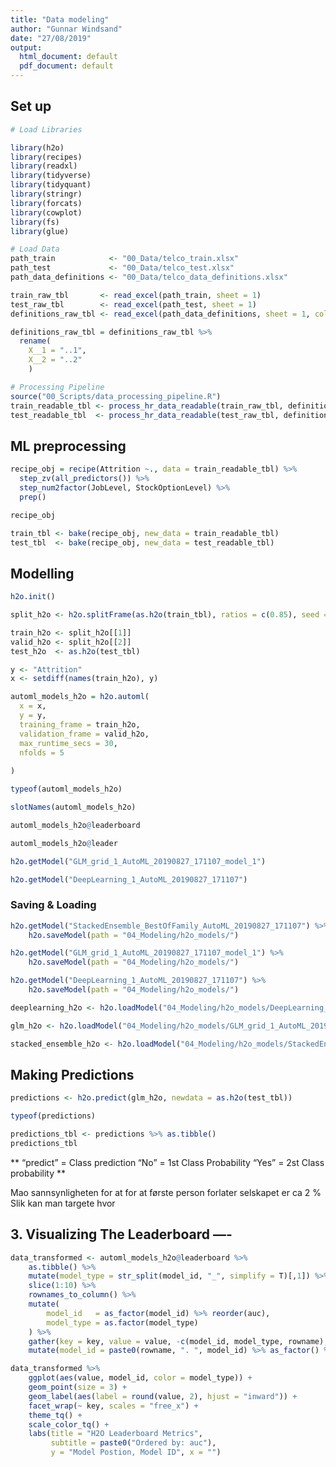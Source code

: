 ```yaml
---
title: "Data modeling"
author: "Gunnar Windsand"
date: "27/08/2019"
output:
  html_document: default
  pdf_document: default
---
```


## Set up

```r
# Load Libraries 

library(h2o)
library(recipes)
library(readxl)
library(tidyverse)
library(tidyquant)
library(stringr)
library(forcats)
library(cowplot)
library(fs)
library(glue)

# Load Data
path_train            <- "00_Data/telco_train.xlsx"
path_test             <- "00_Data/telco_test.xlsx"
path_data_definitions <- "00_Data/telco_data_definitions.xlsx"

train_raw_tbl       <- read_excel(path_train, sheet = 1)
test_raw_tbl        <- read_excel(path_test, sheet = 1)
definitions_raw_tbl <- read_excel(path_data_definitions, sheet = 1, col_names = FALSE)

definitions_raw_tbl = definitions_raw_tbl %>% 
  rename(
    X__1 = "..1",
    X__2 = "..2"
    )

# Processing Pipeline
source("00_Scripts/data_processing_pipeline.R")
train_readable_tbl <- process_hr_data_readable(train_raw_tbl, definitions_raw_tbl)
test_readable_tbl  <- process_hr_data_readable(test_raw_tbl, definitions_raw_tbl)
```


## ML preprocessing

```r
recipe_obj = recipe(Attrition ~., data = train_readable_tbl) %>%
  step_zv(all_predictors()) %>%
  step_num2factor(JobLevel, StockOptionLevel) %>%
  prep()

recipe_obj
```

```r
train_tbl <- bake(recipe_obj, new_data = train_readable_tbl)
test_tbl  <- bake(recipe_obj, new_data = test_readable_tbl)
```


## Modelling

```r
h2o.init()

split_h2o <- h2o.splitFrame(as.h2o(train_tbl), ratios = c(0.85), seed = 1234)

train_h2o <- split_h2o[[1]]
valid_h2o <- split_h2o[[2]]
test_h2o  <- as.h2o(test_tbl)

y <- "Attrition"
x <- setdiff(names(train_h2o), y)
```

```r
automl_models_h2o = h2o.automl(
  x = x,
  y = y,
  training_frame = train_h2o,
  validation_frame = valid_h2o,
  max_runtime_secs = 30,
  nfolds = 5
  
)
```

```r
typeof(automl_models_h2o)
```


```r
slotNames(automl_models_h2o)
```

```r
automl_models_h2o@leaderboard
```

```r
automl_models_h2o@leader
```

```r
h2o.getModel("GLM_grid_1_AutoML_20190827_171107_model_1")
```

```r
h2o.getModel("DeepLearning_1_AutoML_20190827_171107")
```




### Saving & Loading

```r
h2o.getModel("StackedEnsemble_BestOfFamily_AutoML_20190827_171107") %>%
    h2o.saveModel(path = "04_Modeling/h2o_models/")
```


```r
h2o.getModel("GLM_grid_1_AutoML_20190827_171107_model_1") %>%
    h2o.saveModel(path = "04_Modeling/h2o_models/")
```


```r
h2o.getModel("DeepLearning_1_AutoML_20190827_171107") %>%
    h2o.saveModel(path = "04_Modeling/h2o_models/")
```

```r
deeplearning_h2o <- h2o.loadModel("04_Modeling/h2o_models/DeepLearning_1_AutoML_20190827_171107")
```


```r
glm_h2o <- h2o.loadModel("04_Modeling/h2o_models/GLM_grid_1_AutoML_20190827_171107_model_1")
```


```r
stacked_ensemble_h2o <- h2o.loadModel("04_Modeling/h2o_models/StackedEnsemble_BestOfFamily_AutoML_20190827_171107")
```



## Making Predictions

```r
predictions <- h2o.predict(glm_h2o, newdata = as.h2o(test_tbl))

typeof(predictions)
```

```r
predictions_tbl <- predictions %>% as.tibble()
predictions_tbl
```

** "predict" = Class prediction**
** "No" = 1st Class Probability **
** "Yes" = 2st Class probability **

Mao sannsynligheten for at for at første person forlater selskapet er ca 2 %
Slik kan man targete hvor

## 3. Visualizing The Leaderboard ----

```r
data_transformed <- automl_models_h2o@leaderboard %>% 
    as.tibble() %>%
    mutate(model_type = str_split(model_id, "_", simplify = T)[,1]) %>%
    slice(1:10) %>%
    rownames_to_column() %>%
    mutate(
        model_id   = as_factor(model_id) %>% reorder(auc),
        model_type = as.factor(model_type)
    ) %>%
    gather(key = key, value = value, -c(model_id, model_type, rowname), factor_key = T) %>%
    mutate(model_id = paste0(rowname, ". ", model_id) %>% as_factor() %>% fct_rev()) 
```


```r
data_transformed %>%
    ggplot(aes(value, model_id, color = model_type)) +
    geom_point(size = 3) +
    geom_label(aes(label = round(value, 2), hjust = "inward")) +
    facet_wrap(~ key, scales = "free_x") +
    theme_tq() +
    scale_color_tq() +
    labs(title = "H2O Leaderboard Metrics",
         subtitle = paste0("Ordered by: auc"),
         y = "Model Postion, Model ID", x = "")
```






